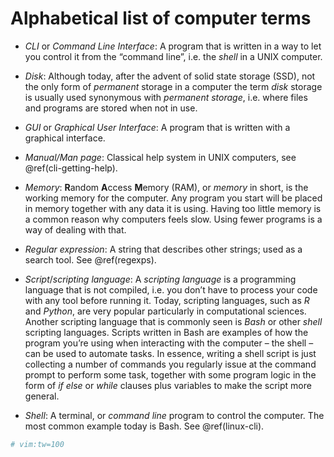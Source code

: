 # Alphabetical list of computer terms {#computer-terms}

- *CLI* or *Command Line Interface*: A program that is written in a way to let you control it from
  the "command line", i.e. the *shell* in a UNIX computer.

- *Disk*: Although today, after the advent of solid state storage (SSD), not the only form of
  *permanent* storage in a computer the term *disk* storage is usually used synonymous with
  *permanent storage*, i.e. where files and programs are stored when not in use.

- *GUI* or *Graphical User Interface*: A program that is written with a graphical interface.

- *Manual/Man page*: Classical help system in UNIX computers, see \@ref(cli-getting-help).

- *Memory*: **R**andom **A**ccess **M**emory (RAM), or *memory* in short, is the working memory for
  the computer. Any program you start will be placed in memory together with any data it is using.
  Having too little memory is a common reason why computers feels slow. Using fewer programs is a
  way of dealing with that.

- *Regular expression*: A string that describes other strings; used as a search tool. See
  \@ref(regexps).

- *Script*/*scripting language*: A *scripting language* is a programming language that is not
  compiled, i.e. you don't have to process your code with any tool before running it. Today,
  scripting languages, such as *R* and *Python*, are very popular particularly in computational
  sciences. Another scripting language that is commonly seen is *Bash* or other *shell* scripting
  languages. Scripts written in Bash are examples of how the program you're using when interacting
  with the computer -- the shell -- can be used to automate tasks. In essence, writing a shell
  script is just collecting a number of commands you regularly issue at the command prompt to
  perform some task, together with some program logic in the form of *if else* or *while* clauses
  plus variables to make the script more general.

- *Shell*: A terminal, or *command line* program to control the computer. The most common example
  today is Bash. See \@ref(linux-cli).

```r
# vim:tw=100
```
